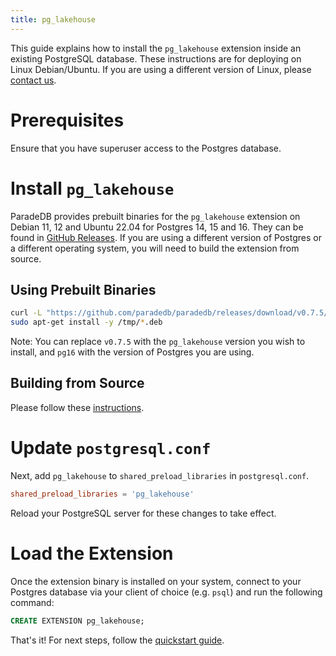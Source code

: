 ```yaml
---
title: pg_lakehouse
---
```


This guide explains how to install the `pg_lakehouse` extension inside an existing PostgreSQL database. These
instructions are for deploying on Linux Debian/Ubuntu. If you are using a different version of Linux, please
[contact us](mailto:sales@paradedb.com).

# Prerequisites

Ensure that you have superuser access to the Postgres database.

# Install `pg_lakehouse`

ParadeDB provides prebuilt binaries for the `pg_lakehouse` extension on Debian 11, 12 and Ubuntu 22.04 for Postgres 14, 15 and 16. They can be found in [GitHub Releases](https://github.com/paradedb/paradedb/releases/latest). If you
are using a different version of Postgres or a different operating system, you will need to build the extension from source.

## Using Prebuilt Binaries

```bash
curl -L "https://github.com/paradedb/paradedb/releases/download/v0.7.5/pg_lakehouse-v0.7.5-pg16-arm64-ubuntu2204.deb" -o /tmp/pg_lakehouse.deb
sudo apt-get install -y /tmp/*.deb
```

Note: You can replace `v0.7.5` with the `pg_lakehouse` version you wish to install, and `pg16` with the version of Postgres you are using.

## Building from Source

Please follow these [instructions](https://github.com/paradedb/paradedb/tree/v0.7.5/pg_lakehouse#installation).

# Update `postgresql.conf`

Next, add `pg_lakehouse` to `shared_preload_libraries` in `postgresql.conf`.

```conf
shared_preload_libraries = 'pg_lakehouse'
```

Reload your PostgreSQL server for these changes to take effect.

# Load the Extension

Once the extension binary is installed on your system, connect to your Postgres database via your client of choice (e.g. `psql`) and run the following command:

```sql
CREATE EXTENSION pg_lakehouse;
```

That's it! For next steps, follow the [quickstart guide](/analytics/quickstart).
